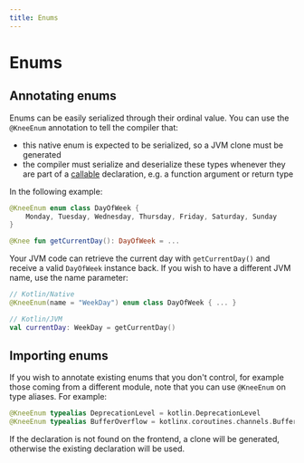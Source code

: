 ```yaml
---
title: Enums
---
```


# Enums

## Annotating enums

Enums can be easily serialized through their ordinal value. You can use the `@KneeEnum` annotation to tell the
compiler that:

- this native enum is expected to be serialized, so a JVM clone must be generated
- the compiler must serialize and deserialize these types whenever they are part of a [callable](../callables) declaration, e.g. a function argument or return type

In the following example:

```kotlin
@KneeEnum enum class DayOfWeek {
    Monday, Tuesday, Wednesday, Thursday, Friday, Saturday, Sunday
}

@Knee fun getCurrentDay(): DayOfWeek = ...
```

Your JVM code can retrieve the current day with `getCurrentDay()` and receive a valid `DayOfWeek` instance back.
If you wish to have a different JVM name, use the name parameter:

```kotlin
// Kotlin/Native
@KneeEnum(name = "WeekDay") enum class DayOfWeek { ... }

// Kotlin/JVM
val currentDay: WeekDay = getCurrentDay()
```

## Importing enums

If you wish to annotate existing enums that you don't control, for example those coming from a different module,
note that you can use `@KneeEnum` on type aliases. For example:

```kotlin
@KneeEnum typealias DeprecationLevel = kotlin.DeprecationLevel
@KneeEnum typealias BufferOverflow = kotlinx.coroutines.channels.BufferOverflow
```

If the declaration is not found on the frontend, a clone will be generated, otherwise the existing declaration will be used.